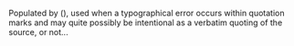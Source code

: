 Populated by {{sic|?}} (<tt>{{sic|?}}</tt>), used when a typographical error occurs within quotation marks and may quite possibly be intentional as a verbatim quoting of the source, or not...
<!--{{See also|Template:Sic/doc}}-->

{{Hidden category}}
{{Empty category}}